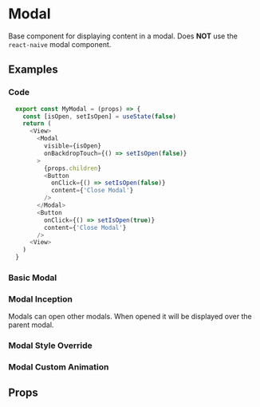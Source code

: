 <!--- Touchable.stories.mdx -->



<Meta title="Components/Display/Modal" component={Modal}/>

# Modal
Base component for displaying content in a modal. Does **NOT** use the `react-naive` modal component.

## Examples

### Code
```js
  export const MyModal = (props) => {
    const [isOpen, setIsOpen] = useState(false)
    return (
      <View>
        <Modal
          visible={isOpen}
          onBackdropTouch={() => setIsOpen(false)}
        >
          {props.children}
          <Button
            onClick={() => setIsOpen(false)}
            content={'Close Modal'}
          />
        </Modal>
        <Button
          onClick={() => setIsOpen(true)}
          content={'Close Modal'}
        />
      <View>
    )
  }
```

### Basic Modal
<Canvas>
  <Story name="Basic">
    <SingleModal />
  </Story>
</Canvas>

### Modal Inception
Modals can open other modals. When opened it will be displayed over the parent modal.

<Canvas>
  <Story name="Inception">
    <ModalInception />
  </Story>
</Canvas>

### Modal Style Override
<Canvas>
  <Story name="Style Override">
    <StyleOverride />
  </Story>
</Canvas>

### Modal Custom Animation
<Canvas>
  <Story name="Custom Animation">
    <CustomAnimation />
  </Story>
</Canvas>

## Props
<ArgsTable of={Modal} />
